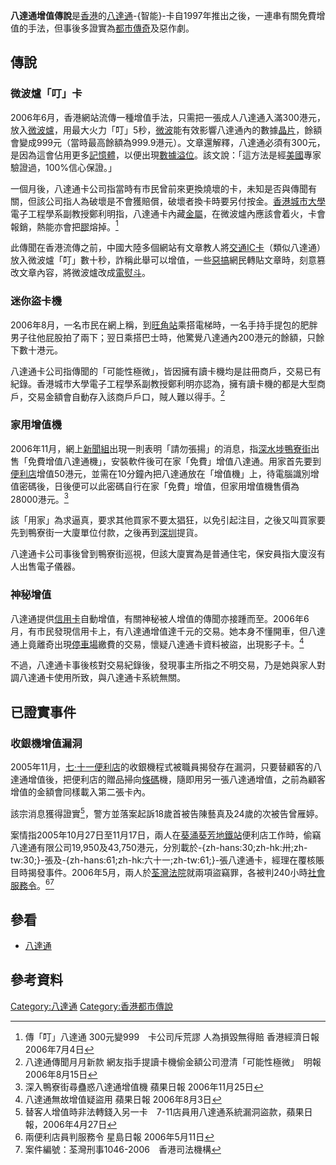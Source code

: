 '''八達通增值傳說'''是[[香港|香港]]的[[八達通|八達通]]-{智能}-卡自1997年推出之後，一連串有關免費增值的手法，但事後多證實為[[都市傳奇|都市傳奇]]及惡作劇。

==傳說==

===微波爐「叮」卡===

2006年6月，香港網站流傳一種增值手法，只需把一張成人八達通入滿300港元，放入[[微波爐|微波爐]]，用最大火力「叮」5秒，[[微波|微波]]能有效影響八達通內的數據[[晶片|晶片]]，餘額會變成999元（當時最高餘額為999.9港元）。文章還解釋，八達通必須有300元，是因為這會佔用更多[[記憶體|記憶體]]，以便出現[[數據溢位|數據溢位]]。該文說：「這方法是經[[美國|美國]]專家驗證過，100%信心保證。」

一個月後，八達通卡公司指當時有市民曾前來更換燒壞的卡，未知是否與傳聞有關，但該公司指人為破壞是不會獲賠償，破壞者換卡時要另付按金。[[香港城市大學|香港城市大學]]電子工程學系副教授鄭利明指，八達通卡內藏[[金屬|金屬]]，在微波爐內應該會着火，卡會報銷，熱能亦會把[[膠|膠]]熔掉。<ref>傳「叮」八達通 300元變999　卡公司斥荒謬 人為損毀無得賠  香港經濟日報 2006年7月4日</ref>

此傳聞在香港流傳之前，中國大陸多個網站有文章教人將[[交通IC卡|交通IC卡]]（類似八達通）放入微波爐「叮」數十秒，詐稱此舉可以增值，一些[[惡搞文化|惡搞]]網民轉貼文章時，刻意篡改文章內容，將微波爐改成[[電熨斗|電熨斗]]。

===迷你盜卡機===

2006年8月，一名市民在網上稱，到[[旺角站|旺角站]]乘搭電梯時，一名手持手提包的肥胖男子往他屁股拍了兩下；翌日乘搭巴士時，他驚覺八達通內200港元的餘額，只餘下數十港元。

八達通卡公司指傳聞的「可能性極微」，皆因擁有讀卡機均是註冊商戶，交易已有紀錄。香港城市大學電子工程學系副教授鄭利明亦認為，擁有讀卡機的都是大型商戶，交易金額會自動存入該商戶戶口，賊人難以得手。<ref>八達通傳聞月月新款 網友指手提讀卡機偷金額公司澄清「可能性極微」　明報　2006年8月15日</ref>

===家用增值機=== 
2006年11月，網上[[新聞組|新聞組]]出現一則表明「請勿張揚」的消息，指[[深水埗|深水埗]][[鴨寮街|鴨寮街]]出售「免費增值八達通機」，安裝軟件後可在家「免費」增值八達通。用家首先要到[[便利店|便利店]]增值50港元，並需在10分鐘內把八達通放在「增值機」上，待電腦識別增值密碼後，日後便可以此密碼自行在家「免費」增值，但家用增值機售價為28000港元。<ref>深入鴨寮街尋蠱惑八達通增值機 蘋果日報  2006年11月25日</ref>

該「用家」為求逼真，要求其他買家不要太猖狂，以免引起注目，之後又叫買家要先到鴨寮街一大廈單位付款，之後再到[[深圳|深圳]]提貨。　

八達通卡公司事後曾到鴨寮街巡視，但該大廈實為是普通住宅，保安員指大廈沒有人出售電子儀器。

===神秘增值===
八達通提供[[信用卡|信用卡]]自動增值，有關神秘被人增值的傳聞亦接踵而至。2006年6月，有市民發現信用卡上，有八達通增值達千元的交易。她本身不懂開車，但八達通上竟離奇出現[[停車場|停車場]]繳費的交易，懷疑八達通卡資料被盜，出現影子卡。<ref>八達通無故增值疑盜用 蘋果日報 2006年8月3日</ref>

不過，八達通卡事後核對交易紀錄後，發現事主所指之不明交易，乃是她與家人對調八達通卡使用所致，與八達通卡系統無關。

==已證實事件==
===收銀機增值漏洞===
2005年11月，[[7-Eleven|七·十一便利店]]的收銀機程式被職員揭發存在漏洞，只要替顧客的八達通增值後，把便利店的贈品掃向[[條碼|條碼]]機，隨即用另一張八達通增值，之前為顧客增值的金額會同樣載入第二張卡內。

該宗消息獲得證實<ref>替客人增值時非法轉錢入另一卡　7-11店員用八達通系統漏洞盜款，蘋果日報，2006年4月27日</ref>，警方並落案起訴18歲首被告陳藝真及24歲的次被告曾雁婷。

案情指2005年10月27日至11月17日，兩人在[[葵涌|葵涌]][[葵芳站|葵芳地鐵站]]便利店工作時，偷竊八達通有限公司19,950及43,750港元，分別載於-{zh-hans:30;zh-hk:卅;zh-tw:30;}-張及-{zh-hans:61;zh-hk:六十一;zh-tw:61;}-張八達通卡，經理在覆核賬目時揭發事件。2006年5月，兩人於[[荃灣法院|荃灣法院]]就兩項盜竊罪，各被判240小時[[社會服務令|社會服務令]]。<ref>兩便利店員判服務令 星島日報 2006年5月11日</ref><ref>案件編號：荃灣刑事1046-2006　香港司法機構</ref>

==參看==
* [[八達通|八達通]]

==參考資料==
<div class="references-small">
<references />
</div>

[[Category:八達通|Category:八達通]]
[[Category:香港都市傳說|Category:香港都市傳說]]